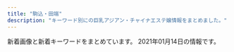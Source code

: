 ```yaml
---
title: "駒込・田端"
description: "キーワード別にの巨乳アジアン・チャイナエステ嬢情報をまとめました。"
---
```


新着画像と新着キーワードをまとめています。
2021年01月14日の情報です。

<DmmAffiliateIns />
<KeywordTable
  shops={
    [
    {
        "keywords": {
            "81": 1,
            "88": 3,
            "90": 1,
            "C": 1,
            "E": 2,
            "87": 1,
            "D": 3
        },
        "img_links": [
            "http://www.nekochan.masg.info/files/003.jpg",
            "http://www.nekochan.masg.info/files/006-02.jpg",
            "http://www.nekochan.masg.info/files/005-02.jpg",
            "http://www.nekochan.masg.info/files/001.jpg",
            "http://www.nekochan.masg.info/images/mobile.jpg",
            "http://www.nekochan.masg.info/images/int1.jpg",
            "http://www.nekochan.masg.info/files/002.jpg",
            "http://www.nekochan.masg.info/files/001-02.jpg",
            "http://www.nekochan.masg.info/files/003-02.jpg",
            "http://www.nekochan.masg.info/images/interior_t.jpg",
            "http://www.nekochan.masg.info/images/int2.jpg",
            "http://www.nekochan.masg.info/files/004-02.jpg",
            "http://www.nekochan.masg.info/images/head.jpg",
            "http://www.nekochan.masg.info/images/staff_t.jpg",
            "http://www.nekochan.masg.info/files/002-02.jpg",
            "http://www.nekochan.masg.info/files/004.jpg",
            "http://www.nekochan.masg.info/files/006.jpg",
            "http://www.nekochan.masg.info/images/tel.jpg",
            "http://www.nekochan.masg.info/files/005.jpg",
            "http://www.nekochan.masg.info/images/sys.jpg",
            "http://www.nekochan.masg.info/images/news.jpg"
        ],
        "url": "http://www.nekochan.masg.info/",
        "name": "\u306d\u3053\u3061\u3083\u3093",
        "station": "JR\u99d2\u8fbc\u99c5\u6771\u53e3"
    },
    {
        "name": "\u3066\u3082\u307f\u3084",
        "img_links": [
            "http://ko-relax.info/wp-content/themes/este/img/1.jpg",
            "http://ko-relax.info/wp-content/themes/este/img/tel.png",
            "http://ko-relax.info/wp-content/themes/este/img/top-img03.png",
            "http://ko-relax.info/wp-content/uploads/2017/12/jsioajioaos1.jpg",
            "http://ko-relax.info/wp-content/themes/este/img/call.png",
            "http://ko-relax.info/wp-content/themes/este/img/top-img02.png",
            "http://ko-relax.info/wp-content/uploads/2020/06/33.jpg",
            "http://ko-relax.info/wp-content/themes/este/img/top-img01.png",
            "http://ko-relax.info/wp-content/uploads/2017/12/jsioajoiaas12.jpg",
            "http://ko-relax.info/wp-content/uploads/2020/06/11.jpg",
            "http://ko-relax.info/wp-content/uploads/2020/06/55.jpg",
            "http://ko-relax.info/wp-content/uploads/2020/06/44.jpg",
            "http://ko-relax.info/wp-content/uploads/2020/06/22.jpg"
        ],
        "station": "JR\u99d2\u8fbc\u99c5\u6771\u53e3",
        "keywords": {
            "D": 14,
            "C": 3,
            "E": 7
        },
        "url": "http://ko-relax.info/"
    },
    {
        "url": "http://iyashinomori.oks.bz/",
        "name": "\u7652\u3057\u306e\u68ee",
        "keywords": {},
        "img_links": [
            "http://iyashinomori.oks.bz/images/room1.jpg",
            "http://iyashinomori.oks.bz/images/room2.jpg",
            "http://iyashinomori.oks.bz/photos/sites/72/2020/10/2020101903314748.jpg",
            "http://iyashinomori.oks.bz/images/room4.jpg",
            "http://iyashinomori.oks.bz/images/s_staff.png",
            "http://iyashinomori.oks.bz/photos/sites/72/2020/10/2020101903203761.jpg",
            "http://iyashinomori.oks.bz/images/mobile.jpg",
            "http://iyashinomori.oks.bz/images/top.jpg",
            "http://iyashinomori.oks.bz/images/s_news.jpg",
            "http://iyashinomori.oks.bz/images/room3.jpg",
            "http://iyashinomori.oks.bz/photos/sites/72/2020/10/2020101903314625.jpg",
            "http://iyashinomori.oks.bz/photos/sites/72/2020/10/2020101903342723.jpg",
            "http://iyashinomori.oks.bz/photos/sites/72/2020/10/2020101903314523.jpg",
            "http://iyashinomori.oks.bz/images/bj3.jpg",
            "http://iyashinomori.oks.bz/images/bj2.jpg"
        ],
        "station": "JR\u99d2\u8fbc\u99c5\u5357\u53e3"
    },
    {
        "url": "http://koukou.ests.co/",
        "station": "JR\u99d2\u8fbc\u99c5\u5317\u53e3",
        "img_links": [
            "http://koukou.a1.jps.cm/upload/sites/26/2020/08/2020080301274439-200x268.jpg",
            "http://koukou.ests.co/images/bjs3.jpg",
            "http://koukou.ests.co/images/acc1.jpg",
            "http://koukou.a1.jps.cm/upload/sites/26/2020/08/2020082905031069-200x268.jpg",
            "http://koukou.ests.co/images/link_line.jpg",
            "http://koukou.ests.co/images/acc3.jpg",
            "http://koukou.ests.co/images/acc2.jpg",
            "http://koukou.ests.co/images/news.jpg",
            "http://koukou.ests.co/images/pick.jpg",
            "http://koukou.a1.jps.cm/upload/sites/26/2020/10/202010230133115-200x268.jpg",
            "http://koukou.a1.jps.cm/upload/sites/26/2020/07/2020071510180978-200x268.jpg",
            "http://koukou.a1.jps.cm/upload/sites/26/2020/10/202010230133115-350x467.jpg",
            "http://koukou.ests.co/images/acc4.jpg",
            "http://koukou.ests.co/images/top.jpg",
            "http://koukou.a1.jps.cm/upload/sites/26/2020/08/2020080301274439-350x467.jpg",
            "http://koukou.ests.co/images/staff_line.jpg",
            "http://koukou.a1.jps.cm/upload/sites/26/2020/08/2020082905031069-350x467.jpg",
            "http://koukou.ests.co/images/mobile.jpg",
            "http://koukou.a1.jps.cm/upload/sites/26/2020/07/2020071510180978-350x467.jpg"
        ],
        "name": "\u3046\u3055\u304e",
        "keywords": {
            "85": 2,
            "D": 4,
            "86": 2
        }
    },
    {
        "keywords": {
            "88": 6,
            "89": 2,
            "D": 8
        },
        "station": "JR\u99d2\u8fbc\u99c5\u5357\u53e3",
        "img_links": [
            "http://www.ko-story.com/css/staff/staff-0013-a.jpg",
            "http://www.ko-story.com/css/staff/staff-010-a.jpg",
            "http://www.ko-story.com/css/osusume-011.jpg",
            "http://www.ko-story.com/css/head-change.jpg",
            "http://www.ko-story.com/css/top01-left03.jpg",
            "http://www.ko-story.com/css/staff/staff-010-b.jpg",
            "http://www.ko-story.com/css/staff/staff-014-b.jpg",
            "http://www.ko-story.com/css/nav/nav-002.jpg",
            "http://www.ko-story.com/css/top01-left02.jpg",
            "http://www.ko-story.com/css/osusume-0014a.jpg",
            "http://www.ko-story.com/css/staff/staff-012-b.jpg",
            "http://www.ko-story.com/css/osusume-013.jpg",
            "http://www.ko-story.com/css/nav/nav-001.jpg",
            "http://www.ko-story.com/css/main-staff01.jpg",
            "http://www.ko-story.com/css/nav/nav-005.jpg",
            "http://www.ko-story.com/css/staff/staff-014-a.jpg",
            "http://www.ko-story.com/css/nav/nav-007.jpg",
            "http://www.ko-story.com/css/main-staff03.jpg",
            "http://www.ko-story.com/css/top01-left01.png",
            "http://www.ko-story.com/css/main-girl02.png",
            "http://www.ko-story.com/css/tel01.png",
            "http://www.ko-story.com/css/nav/nav-004.jpg",
            "http://www.ko-story.com/css/nav/nav-006.jpg",
            "http://www.ko-story.com/css/staff/staff-0013-b.jpg",
            "http://www.ko-story.com/css/nav/nav-003.jpg",
            "http://www.ko-story.com/css/staff/staff-012-a.jpg"
        ],
        "url": "http://www.ko-story.com/",
        "name": "\u30b9\u30c8\u30fc\u30ea\u30fc"
    }
]
}
/>
<DmmAffiliateScript />
